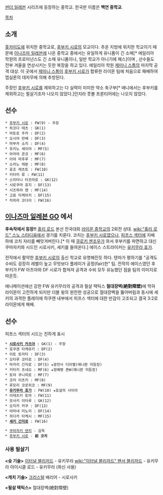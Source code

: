 {{{+1 白恋中学校}}}
[[썬더 일레븐]] 시리즈에 등장하는 중학교. 한국판 이름은 '''백연 중학교'''.

[[목차]]
== 소개 ==
[[홋카이도]]에 위치한 중학교로, [[후부키 시로]]의 모교이다.
추운 지방에 위치한 학교이기 때문에 [[이나즈마 일레븐]]에 나온 중학교 중에서는 유일하게 유니폼이 긴 소매[* 에일리아 학원의 프로미넌스도 긴 소매 유니폼이나, 일반 학교가 아니기에 패스]이며 , 선수들도 전부 겨울을 연상시키는 듯한 복장을 하고 있다. 에일리아 학원 [[제미니 스톰]]의 마지막 공격 대상. 이 곳에서 [[제미니 스톰]]이 [[후부키 시로]]가 합류한 라이몬 팀에 처음으로 패배하여 엡실론의 데자무에 의해 추방된다.

주장인 [[후부키 시로]]를 제외하고는 다 실력이 미미한 약소 축구부[* 애니에서는 후부키를 제외하고는 필살기조차 나오지 않았다.]인지라 풋볼 프론티어에는 나오지 않았다.

== 선수 ==

 * [[후부키 시로]] : FW(9) - 주장
 * 하코다 테츠 : GK(1)
 * 마토로 주카 : DF(2)
 * 오시야 만베 : DF(3)
 * 마부카 소지 : DF(4)
 * 유키노 세이야 : MF(5)
 * 아라야 콘코 : MF(6)
 * 이야 마후루 : MF(7)
 * 소라노 레분 : MF(8)
 * 효조 레츠토 : FW(10)
 * 키타미 류 : FW(11)
 * 스미타니 타츠마로 : GK(12)
 * 시로쿠마 효지 : DF(13)
 * 시츠하라 젠 : MF(14)
 * 고료 타케아키 : DF(15)
 * 치히라 코다이 : FW(16)

== [[이나즈마 일레븐 GO]] 에서 ==
'''후속작에서 등장!!''' [[홀리 로드]] 본선 전국대회 [[라이몬 중학교]]의 2회전 상대. [[wiki:"홀리 로드" 스노 스타디움]]에서 경기를 치룬다. 코치는 [[후부키 시로]]였으나, [[피프스 섹터]]에 지배 하에 코치 자리를 빼앗겨버린다.[* 이 때 [[쿠로키 젠조우]]가 와서 후부키를 파면하고 대신 쿠마자키와 시드인 시로사키, 세키를 들여온다.] 에이스 스트라이커는 [[유키무라 효가]].

전작에서 활약한 [[후부키 시로]]의 출신 학교로 유명해진듯 하다. 텐마가 평하기를 "공격도 수비도 굉장히 레벨이 높고 무엇보다 플레이가 공정(fair)한" 팀. 전작의 에이스였던 후부키가 FW 아츠야와 DF 시로가 합쳐져 공격과 수비 모두 유능했던 점을 팀의 이미지로 따온듯.

애니메이션에선 강한 FW 유키무라의 공격과 필살 택틱스 '''절대장벽(絶對障壁)'''에 막혀 라이몬이 고전하게 되지만 더블 윙의 완전한 성공으로 절대장벽을 뚫어버림과 동시에 세키의 과격한 플레이에 하쿠렌 내부에서 피프스 섹터에 대한 반감이 고조되고 결국 3:2로 라이몬에게 패배.

== 선수 ==

피프스 섹터의 시드는 진하게 표시

 * '''[[시로사키 카츠야]]''' : GK(1) - 주장
 * 호쿠겐 타케유키 : DF(2)
 * 이토 토라타 : DF(3)
 * 오타루 코타로 : DF(4)
 * 마카리 긴지로 : DF(5) ★광전사 디아벨(애니판 미등장)
 * 키타키 츠네오 : MF(6) ★정예병 폰W(애니판 미등장)
 * 토야 쿠니히로 : MF(7)
 * 코리 이츠키 : MF(8)
 * 루모리 코로히코 : MF(9)
 * '''[[유키무라 효가]]''' : FW(10) ★호설의 사이아
 * 이테츠키 토마 : FW(11)
 * 모사키 이타루 : GK(12)
 * 오지카 카쿠 : DF(13)
 * 야마네 미노리 : DF(14)
 * 히다카 타케시 : MF(15)
 * '''[[세키 간지로]]''' : FW(16)

 * [[쿠마자키 덴지]] - 감독
 * [[후부키 시로]] - '''前 코치'''

=== 사용 필살기 ===

'''<슛 기술>'''
[[이터널 블리저드]] - 유키무라
[[wiki:"이터널 블리자드" 팬서 블리저드]] - 유키무라
아이시클 로드 - 유키무라 (화신 사용)

'''<캐치 기술>'''
[[크리스털]] 배리어 - 시로사키

'''<필살 택틱스>'''
절대장벽(絶對障壁)
